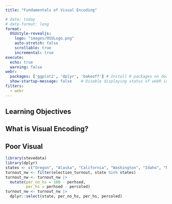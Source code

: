 ```yaml
---
title: "Fundamentals of Visual Encoding"

# date: today
# date-format: long
format:
  OSUstyle-revealjs:
    logo: "images/OSULogo.png"
    auto-stretch: false
    scrollable: true
    incremental: true
execute: 
  echo: true
  warning: false
webr:
  packages: ['ggplot2', 'dplyr', 'bakeoff'] # Install R packages on document open
  show-startup-message: false    # Disable displaying status of webR initialization
filters:
  - webr
---
```


## Learning Objectives

## What is Visual Encoding?

## Poor Visual

```r
library(stevedata)
library(dplyr)
states <- c("Oregon", "Alaska", "California", "Washington", "Idaho", "Nevada")
turnout_nw <- filter(election_turnout, state %in% states)
turnout_nw <- turnout_nw |>
  mutate(per_no_hs = 100 - perhsed, 
         per_hs = perhsed - percoled)
turnout_nw <- turnout_nw |> 
  dplyr::select(state, per_no_hs, per_hs, percoled)
```

